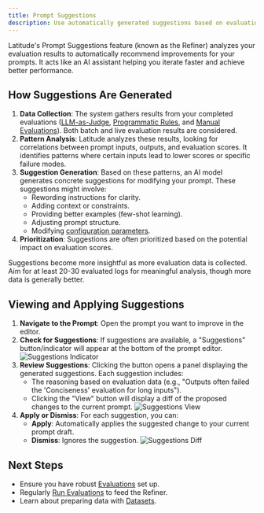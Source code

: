 ```yaml
---
title: Prompt Suggestions
description: Use automatically generated suggestions based on evaluation results to improve your prompts.
---
```


Latitude's Prompt Suggestions feature (known as the Refiner) analyzes your evaluation results to automatically recommend improvements for your prompts. It acts like an AI assistant helping you iterate faster and achieve better performance.

## How Suggestions Are Generated

1.  **Data Collection**: The system gathers results from your completed evaluations ([LLM-as-Judge](/guides/evaluations/llm_as_judge_evaluations), [Programmatic Rules](/guides/evaluations/programmatic_rules), and [Manual Evaluations](/guides/evaluations/manual_evaluations)). Both batch and live evaluation results are considered.
2.  **Pattern Analysis**: Latitude analyzes these results, looking for correlations between prompt inputs, outputs, and evaluation scores. It identifies patterns where certain inputs lead to lower scores or specific failure modes.
3.  **Suggestion Generation**: Based on these patterns, an AI model generates concrete suggestions for modifying your prompt. These suggestions might involve:
    - Rewording instructions for clarity.
    - Adding context or constraints.
    - Providing better examples (few-shot learning).
    - Adjusting prompt structure.
    - Modifying [configuration parameters](/guides/prompt-manager/configuration).
4.  **Prioritization**: Suggestions are often prioritized based on the potential impact on evaluation scores.

<Note>
  Suggestions become more insightful as more evaluation data is collected. Aim
  for at least 20-30 evaluated logs for meaningful analysis, though more data is
  generally better.
</Note>

## Viewing and Applying Suggestions

1.  **Navigate to the Prompt**: Open the prompt you want to improve in the editor.
2.  **Check for Suggestions**: If suggestions are available, a "Suggestions" button/indicator will appear at the bottom of the prompt editor.
    ![Suggestions Indicator](/assets/prompt_suggestions_indicator.png)
3.  **Review Suggestions**: Clicking the button opens a panel displaying the generated suggestions. Each suggestion includes:
    - The reasoning based on evaluation data (e.g., "Outputs often failed the 'Conciseness' evaluation for long inputs").
    - Clicking the "View" button will display a diff of the proposed changes to the current prompt.
      ![Suggestions View](/assets/prompt_suggestions_view.png)
4.  **Apply or Dismiss**: For each suggestion, you can:
    - **Apply**: Automatically applies the suggested change to your current prompt draft.
    - **Dismiss**: Ignores the suggestion.
      ![Suggestions Diff](/assets/prompt_suggestions_diff.png)

## Next Steps

- Ensure you have robust [Evaluations](/guides/evaluations/overview) set up.
- Regularly [Run Evaluations](/guides/evaluations/running-evaluations) to feed the Refiner.
- Learn about preparing data with [Datasets](/guides/datasets/overview).
